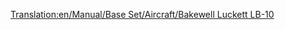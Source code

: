 [[Translation:en/Manual/Base Set/Aircraft/Bakewell Luckett LB-10]]

{{nl/Manual/Base Set/Aircraft/Vliegtuig|Name=Bakewell Luckett LB-10
|Image=[[File:en/Manual/Base Set/Aircraft/McDonnelDouglasDC-10.png|Bakewell Luckett LB-10]]
|Cost=38.964 (77,928)
|Speed=947 kph (592 MPH)
|Annual=5.400 (10,800)
|Designed=1971
|Lifespan=20
|Capacity=220 passagiers & 40 zakken post
|Description=Vliegtuig met een hogere capaciteit, die ook nog iets goedkoper is dan andere vliegtuigen.
|Real-lifeWikilink=McDonnell Douglas DC-10
|Real-life=McDonnell Douglas MD/DC-10
}}